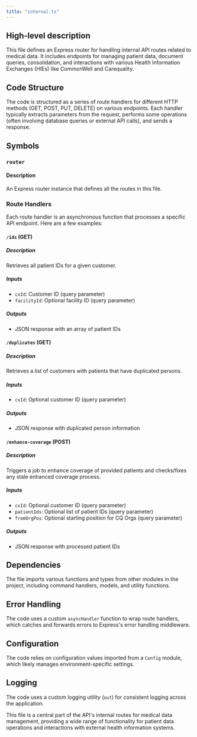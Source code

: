 ```yaml
---
title: "internal.ts"
---
```


## High-level description
This file defines an Express router for handling internal API routes related to medical data. It includes endpoints for managing patient data, document queries, consolidation, and interactions with various Health Information Exchanges (HIEs) like CommonWell and Carequality.

## Code Structure
The code is structured as a series of route handlers for different HTTP methods (GET, POST, PUT, DELETE) on various endpoints. Each handler typically extracts parameters from the request, performs some operations (often involving database queries or external API calls), and sends a response.

## Symbols

### `router`
#### Description
An Express router instance that defines all the routes in this file.

### Route Handlers
Each route handler is an asynchronous function that processes a specific API endpoint. Here are a few examples:

#### `/ids` (GET)
##### Description
Retrieves all patient IDs for a given customer.

##### Inputs
- `cxId`: Customer ID (query parameter)
- `facilityId`: Optional facility ID (query parameter)

##### Outputs
- JSON response with an array of patient IDs

#### `/duplicates` (GET)
##### Description
Retrieves a list of customers with patients that have duplicated persons.

##### Inputs
- `cxId`: Optional customer ID (query parameter)

##### Outputs
- JSON response with duplicated person information

#### `/enhance-coverage` (POST)
##### Description
Triggers a job to enhance coverage of provided patients and checks/fixes any stale enhanced coverage process.

##### Inputs
- `cxId`: Optional customer ID (query parameter)
- `patientIds`: Optional list of patient IDs (query parameter)
- `fromOrgPos`: Optional starting position for CQ Orgs (query parameter)

##### Outputs
- JSON response with processed patient IDs

## Dependencies
The file imports various functions and types from other modules in the project, including command handlers, models, and utility functions.

## Error Handling
The code uses a custom `asyncHandler` function to wrap route handlers, which catches and forwards errors to Express's error handling middleware.

## Configuration
The code relies on configuration values imported from a `Config` module, which likely manages environment-specific settings.

## Logging
The code uses a custom logging utility (`out`) for consistent logging across the application.

This file is a central part of the API's internal routes for medical data management, providing a wide range of functionality for patient data operations and interactions with external health information systems.
